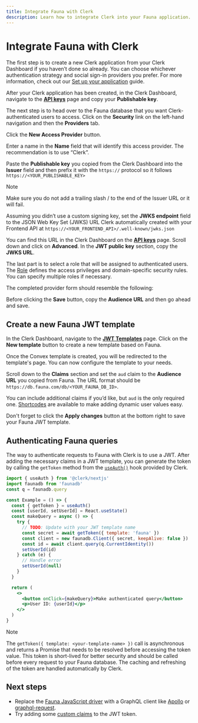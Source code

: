 ```yaml
---
title: Integrate Fauna with Clerk
description: Learn how to integrate Clerk into your Fauna application.
---
```


# Integrate Fauna with Clerk

The first step is to create a new Clerk application from your Clerk Dashboard if you haven’t done so already. You can choose whichever authentication strategy and social sign-in providers you prefer. For more information, check out our [Set up your application](/docs/quickstarts/setup-clerk) guide.

After your Clerk application has been created, in the Clerk Dashboard, navigate to the **[API keys](https://dashboard.clerk.com/last-active?path=api-keys)** page and copy your **Publishable key**.

<Images
  width={3024}
  height={1648}
  src="/docs/images/integrations/publishable-key.webp"
  alt="The API keys page in the Clerk Dashboard. There is a red arrow pointing to the copy button next to the 'Publishable key'."
/>

The next step is to head over to the Fauna database that you want Clerk-authenticated users to access. Click on the **Security** link on the left-hand navigation and then the **Providers** tab.

<Images
  width={3024}
  height={1648}
  src="/docs/images/integrations/fauna/security-providers.webp"
  alt="The Security page in the Fauna dashboard. The Providers tab is the active tab."
/>

Click the **New Access Provider** button.

Enter a name in the **Name** field that will identify this access provider. The recommendation is to use “Clerk”.

Paste the **Publishable key** you copied from the Clerk Dashboard into the **Issuer** field and then prefix it with the `https://` protocol so it follows `https://<YOUR_PUBLISHABLE_KEY>`

> [!NOTE]
> Make sure you do not add a trailing slash / to the end of the Issuer URL or it will fail.

Assuming you didn’t use a custom signing key, set the **JWKS endpoint** field to the JSON Web Key Set (JWKS) URL Clerk automatically created with your Frontend API at `https://<YOUR_FRONTEND_API>/.well-known/jwks.json`

You can find this URL in the Clerk Dashboard on the **[API keys](https://dashboard.clerk.com/last-active?path=api-keys)** page. Scroll down and click on **Advanced**. In the **JWT public key** section, copy the **JWKS URL**.

<Images
  width={3024}
  height={1648}
  src="/docs/images/integrations/jwks-url.webp"
  alt="The API Keys page in the Clerk Dashboard. A red box outlines the 'Advanced' drop down button. A red arrow is pointing to the copy button next to 'JWKS URL' in the 'JWT public key' section."
/>

The last part is to select a role that will be assigned to authenticated users. The [Role](https://docs.fauna.com/fauna/current/cookbook/advanced/security/user-roles) defines the access privileges and domain-specific security rules. You can specify multiple roles if necessary.

The completed provider form should resemble the following:

<Images
  width={3024}
  height={1648}
  src="/docs/images/integrations/fauna/new-access-provider.webp"
  alt="The 'New access provider' form in Fauna."
/>

Before clicking the **Save** button, copy the **Audience URL** and then go ahead and save.

## Create a new Fauna JWT template

In the Clerk Dashboard, navigate to the **[JWT Templates](https://dashboard.clerk.com/last-active?path=jwt-templates)** page. Click on the **New template** button to create a new template based on Fauna.

<Images
  width={3024}
  height={1648}
  src="/docs/images/integrations/fauna/jwt-templates.webp"
  alt="The JWT Templates page in the Clerk Dashboard. The 'New template' button was clicked, and a pop up titled 'New JWT template' is shown. The 'Fauna' template is hovered over."
/>

Once the Convex template is created, you will be redirected to the template's page. You can now configure the template to your needs.

<Images
  width={3024}
  height={1648}
  src="/docs/images/integrations/fauna/create-template.webp"
  alt="The 'Create new template' page of the JWT Templates page in the Clerk Dashboard."
/>

Scroll down to the **Claims** section and set the `aud` claim to the **Audience URL** you copied from Fauna. The URL format should be `https://db.fauna.com/db/<YOUR_FAUNA_DB_ID>`.

<Images
  width={3024}
  height={1648}
  src="/docs/images/integrations/fauna/template-shortcodes.webp"
  alt="The 'Create new template' page of the JWT Templates page in the Clerk Dashboard. The page is scrolled down to the 'Claims' section."
/>

You can include additional claims if you’d like, but `aud` is the only required one. [Shortcodes](/docs/backend-requests/making/jwt-templates#shortcodes) are available to make adding dynamic user values easy.

Don't forget to click the **Apply changes** button at the bottom right to save your Fauna JWT template.

## Authenticating Fauna queries

The way to authenticate requests to Fauna with Clerk is to use a JWT. After adding the necessary claims in a JWT template, you can generate the token by calling the `getToken` method from the [`useAuth()`](/docs/references/react/use-auth) hook provided by Clerk.

```jsx
import { useAuth } from '@clerk/nextjs'
import faunadb from 'faunadb'
const q = faunadb.query

const Example = () => {
  const { getToken } = useAuth()
  const [userId, setUserId] = React.useState()
  const makeQuery = async () => {
    try {
      // TODO: Update with your JWT template name
      const secret = await getToken({ template: 'fauna' })
      const client = new faunadb.Client({ secret, keepAlive: false })
      const id = await client.query(q.CurrentIdentity())
      setUserId(id)
    } catch (e) {
      // Handle error
      setUserId(null)
    }
  }

  return (
    <>
      <button onClick={makeQuery}>Make authenticated query</button>
      <p>User ID: {userId}</p>
    </>
  )
}
```

> [!NOTE]
> The `getToken({ template: <your-template-name> })` call is asynchronous and returns a Promise that needs to be resolved before accessing the token value. This token is short-lived for better security and should be called before every request to your Fauna database. The caching and refreshing of the token are handled automatically by Clerk.

## Next steps

- Replace the [Fauna JavaScript driver](https://docs.fauna.com/fauna/current/drivers/) with a GraphQL client like [Apollo](https://github.com/apollographql/apollo-client) or [graphql-request](https://github.com/jasonkuhrt/graphql-request).
- Try adding some [custom claims](/docs/backend-requests/making/jwt-templates) to the JWT token.
